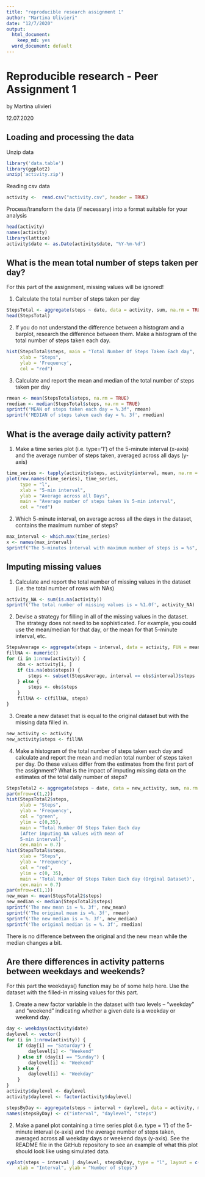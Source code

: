 ---
title: "reproducible research assignment 1"
author: "Martina Ulivieri"
date: "12/7/2020"
output:
  html_document:
    keep_md: yes
  word_document: default
---

# Reproducible research - Peer Assignment 1

by Martina ulivieri

12.07.2020

## Loading and processing the data

Unzip data 

```{r, echo=TRUE}
library('data.table')
library(ggplot2)
unzip('activity.zip')
```

Reading csv data
```{r, echo=TRUE}
activity <-  read.csv("activity.csv", header = TRUE)
```

Process/transform the data (if necessary) into a format suitable for your analysis
```{r, echo=TRUE}
head(activity)
names(activity)
library(lattice)
activity$date <- as.Date(activity$date, "%Y-%m-%d")
```

## What is the mean total number of steps taken per day?

For this part of the assignment, missing values will be ignored!

1. Calculate the total number of steps taken per day

```{r, echo=TRUE}
StepsTotal <- aggregate(steps ~ date, data = activity, sum, na.rm = TRUE)
head(StepsTotal)
```

2. If you do not understand the difference between a histogram and a barplot, research the difference between them. Make a histogram of the total number of steps taken each day. 

```{r, echo=TRUE}
hist(StepsTotal$steps, main = "Total Number Of Steps Taken Each day", 
     xlab = "Steps", 
     ylab = 'Frequency', 
     col = "red")
```

3. Calculate and report the mean and median of the total number of steps taken per day

```{r, echo=TRUE}
rmean <- mean(StepsTotal$steps, na.rm = TRUE)
rmedian <- median(StepsTotal$steps, na.rm = TRUE)
sprintf("MEAN of steps taken each day = %.3f", rmean)
sprintf('MEDIAN of steps taken each day = %. 3f', rmedian)
```
## What is the average daily activity pattern?

1. Make a time series plot (i.e. type='1') of the 5-minute interval (x-axis) and the average number of steps taken, averaged across all days (y-axis)

```{r, echo=TRUE}
time_series <- tapply(activity$steps, activity$interval, mean, na.rm = TRUE)
plot(row.names(time_series), time_series, 
     type = "l", 
     xlab = "5-min interval", 
     ylab = "Average across all Days", 
     main = "Average number of steps taken Vs 5-min interval", 
     col = "red")
```

2. Which 5-minute interval, on average across all the days in the dataset, contains the maximum number of steps?

```{r, echo=TRUE}
max_interval <- which.max(time_series)
x <- names(max_interval)
sprintf("The 5-minutes interval with maximum number of steps is = %s", x)
```

## Imputing missing values 

1. Calculate and report the total number of missing values in the dataset (i.e. the total number of rows with NAs)

```{r, echo=TRUE}
activity_NA <- sum(is.na(activity))
sprintf('The total number of missing values is = %1.0f', activity_NA)
```

2. Devise a strategy for filling in all of the missing values in the dataset. The strategy does not need to be sophisticated. For example, you could use the mean/median for that day, or the mean for that 5-minute interval, etc.

```{r, echo=TRUE}
StepsAverage <- aggregate(steps ~ interval, data = activity, FUN = mean)
fillNA <- numeric()
for (i in 1:nrow(activity)) {
    obs <- activity[i, ]
    if (is.na(obs$steps)) {
        steps <- subset(StepsAverage, interval == obs$interval)$steps
    } else {
        steps <- obs$steps
    }
    fillNA <- c(fillNA, steps)
}
```

3. Create a new dataset that is equal to the original dataset but with the missing data filled in.

```{r, echo=TRUE}
new_activity <- activity
new_activity$steps <- fillNA
```

4. Make a histogram of the total number of steps taken each day and calculate and report the mean and median total number of steps taken per day. Do these values differ from the estimates from the first part of the assignment? What is the impact of imputing missing data on the estimates of the total daily number of steps?

```{r, echo=TRUE}
StepsTotal2 <- aggregate(steps ~ date, data = new_activity, sum, na.rm = TRUE)
par(mfrow=c(1,2))
hist(StepsTotal2$steps, 
     xlab = "Steps", 
     ylab = 'Frequency', 
     col = "green", 
     ylim = c(0,35), 
     main = "Total Number Of Steps Taken Each day 
     (After imputing NA values with mean of 
     5-min interval)", 
     cex.main = 0.7)
hist(StepsTotal$steps, 
     xlab = "Steps", 
     ylab = 'Frequency', 
     col = "red",
     ylim = c(0, 35),
     main = 'Total Number Of Steps Taken Each day (Orginal Dataset)',
     cex.main = 0.7)
par(mfrow=c(1,1))
new_mean <- mean(StepsTotal2$steps)
new_median <- median(StepsTotal2$steps)
sprintf('The new mean is = %. 3f', new_mean)
sprintf('The original mean is =%. 3f', rmean)
sprintf('The new median is = %. 3f', new_median)
sprintf('The original median is = %. 3f', rmedian)
```
There is no difference between the original and the new mean while the median changes a bit.

## Are there differences in activity patterns between weekdays and weekends?

For this part the weekdays() function may be of some help here. Use the dataset with the filled-in missing values for this part.

1. Create a new factor variable in the dataset with two levels – “weekday” and “weekend” indicating whether a given date is a weekday or weekend day.

```{r, echo=TRUE}
day <- weekdays(activity$date)
daylevel <- vector()
for (i in 1:nrow(activity)) {
    if (day[i] == "Saturday") {
        daylevel[i] <- "Weekend"
    } else if (day[i] == "Sunday") {
        daylevel[i] <- "Weekend"
    } else {
        daylevel[i] <- "Weekday"
    }
}
activity$daylevel <- daylevel
activity$daylevel <- factor(activity$daylevel)

stepsByDay <- aggregate(steps ~ interval + daylevel, data = activity, mean)
names(stepsByDay) <- c("interval", "daylevel", "steps")
```

2. Make a panel plot containing a time series plot (i.e. type = 'l') of the 5-minute interval (x-axis) and the average number of steps taken, averaged across all weekday days or weekend days (y-axis). See the README file in the GitHub repository to see an example of what this plot should look like using simulated data.

```{r, echo=TRUE}
xyplot(steps ~ interval | daylevel, stepsByDay, type = "l", layout = c(1, 2), 
    xlab = "Interval", ylab = "Number of steps")
``````

